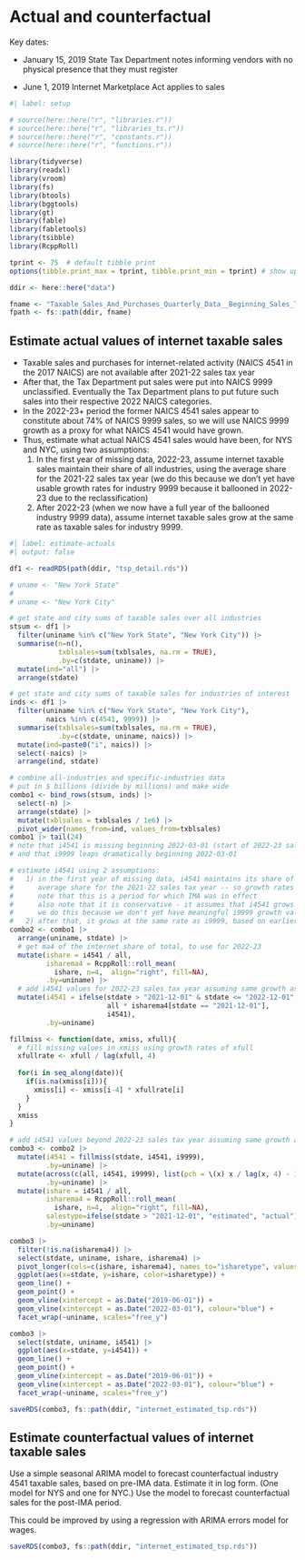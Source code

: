 # Actual and counterfactual

Key dates:

-   January 15, 2019 State Tax Department notes informing vendors with no physical presence that they must register

-   June 1, 2019 Internet Marketplace Act applies to sales

```r
#| label: setup

# source(here::here("r", "libraries.r"))
# source(here::here("r", "libraries_ts.r"))
# source(here::here("r", "constants.r"))
# source(here::here("r", "functions.r"))

library(tidyverse)
library(readxl)
library(vroom)
library(fs)
library(btools)
library(bggtools)
library(gt)
library(fable)
library(fabletools)
library(tsibble)
library(RcppRoll)

tprint <- 75  # default tibble print
options(tibble.print_max = tprint, tibble.print_min = tprint) # show up to tprint rows

ddir <- here::here("data")

fname <- "Taxable_Sales_And_Purchases_Quarterly_Data__Beginning_Sales_Tax_Year_2013-2014_dl20250128.csv"
fpath <- fs::path(ddir, fname)

```

## Estimate actual values of internet taxable sales

-   Taxable sales and purchases for internet-related activity (NAICS 4541 in the 2017 NAICS) are not available after 2021-22 sales tax year
-   After that, the Tax Department put sales were put into NAICS 9999 unclassified. Eventually the Tax Department plans to put future such sales into their respective 2022 NAICS categories.
-   In the 2022-23+ period the former NAICS 4541 sales appear to constitute about 74% of NAICS 9999 sales, so we will use NAICS 9999 growth as a proxy for what NAICS 4541 would have grown.
-   Thus, estimate what actual NAICS 4541 sales would have been, for NYS and NYC, using two assumptions:
    1.  In the first year of missing data, 2022-23, assume internet taxable sales maintain their share of all industries, using the average share for the 2021-22 sales tax year (we do this because we don't yet have usable growth rates for industry 9999 because it ballooned in 2022-23 due to the reclassification)
    2.  After 2022-23 (when we now have a full year of the ballooned industry 9999 data), assume internet taxable sales grow at the same rate as taxable sales for industry 9999.

```r
#| label: estimate-actuals
#| output: false

df1 <- readRDS(path(ddir, "tsp_detail.rds"))

# uname <- "New York State"
# 
# uname <- "New York City"

# get state and city sums of taxable sales over all industries
stsum <- df1 |> 
  filter(uniname %in% c("New York State", "New York City")) |>
  summarise(n=n(),
            txblsales=sum(txblsales, na.rm = TRUE),
            .by=c(stdate, uniname)) |> 
  mutate(ind="all") |> 
  arrange(stdate)

# get state and city sums of taxable sales for industries of interest
inds <- df1 |> 
  filter(uniname %in% c("New York State", "New York City"),
         naics %in% c(4541, 9999)) |> 
  summarise(txblsales=sum(txblsales, na.rm = TRUE),
            .by=c(stdate, uniname, naics)) |> 
  mutate(ind=paste0("i", naics)) |> 
  select(-naics) |> 
  arrange(ind, stdate)

# combine all-industries and specific-industries data
# put in $ billions (divide by millions) and make wide
combo1 <- bind_rows(stsum, inds) |> 
  select(-n) |> 
  arrange(stdate) |> 
  mutate(txblsales = txblsales / 1e6) |> 
  pivot_wider(names_from=ind, values_from=txblsales)
combo1 |> tail(24)
# note that i4541 is missing beginning 2022-03-01 (start of 2022-23 sales tax year)
# and that i9999 leaps dramatically beginning 2022-03-01

# estimate i4541 using 2 assumptions:
#   1) in the first year of missing data, i4541 maintains its share of all industries, using the 
#      average share for the 2021-22 sales tax year -- so growth rates will be similar
#      note that this is a period for which IMA was in effect
#      also note that it is conservative - it assumes that i4541 grows at the same rate as all industries
#      we do this because we don't yet have meaningful i9999 growth values because of the data break
#   2) after that, it grows at the same rate as i9999, based on earlier analysis
combo2 <- combo1 |>
  arrange(uniname, stdate) |> 
  # get ma4 of the internet share of total, to use for 2022-23
  mutate(ishare = i4541 / all,
         isharema4 = RcppRoll::roll_mean(
           ishare, n=4,  align="right", fill=NA),
         .by=uniname) |> 
  # add i4541 values for 2022-23 sales tax year assuming same growth as all industries (constant share)
  mutate(i4541 = ifelse(stdate > "2021-12-01" & stdate <= "2022-12-01", 
                        all * isharema4[stdate == "2021-12-01"],
                        i4541),
         .by=uniname)  

fillmiss <- function(date, xmiss, xfull){
  # fill missing values in xmiss using growth rates of xfull
  xfullrate <- xfull / lag(xfull, 4)
  
  for(i in seq_along(date)){
    if(is.na(xmiss[i])){
      xmiss[i] <- xmiss[i-4] * xfullrate[i]
    }
  }
  xmiss
}

# add i4541 values beyond 2022-23 sales tax year assuming same growth as i9999
combo3 <- combo2 |> 
  mutate(i4541 = fillmiss(stdate, i4541, i9999),
         .by=uniname) |> 
  mutate(across(c(all, i4541, i9999), list(pch = \(x) x / lag(x, 4) - 1)),
         .by=uniname) |> 
  mutate(ishare = i4541 / all,
         isharema4 = RcppRoll::roll_mean(
           ishare, n=4,  align="right", fill=NA),
         salestype=ifelse(stdate > "2021-12-01", "estimated", "actual"),
         .by=uniname)

combo3 |> 
  filter(!is.na(isharema4)) |>
  select(stdate, uniname, ishare, isharema4) |> 
  pivot_longer(cols=c(ishare, isharema4), names_to="isharetype", values_to="ishare") |>
  ggplot(aes(x=stdate, y=ishare, color=isharetype)) +
  geom_line() +
  geom_point() +
  geom_vline(xintercept = as.Date("2019-06-01")) +
  geom_vline(xintercept = as.Date("2022-03-01"), colour="blue") +
  facet_wrap(~uniname, scales="free_y")

combo3 |> 
  select(stdate, uniname, i4541) |> 
  ggplot(aes(x=stdate, y=i4541)) +
  geom_line() +
  geom_point() +
  geom_vline(xintercept = as.Date("2019-06-01")) +
  geom_vline(xintercept = as.Date("2022-03-01"), colour="blue") +  
  facet_wrap(~uniname, scales="free_y")

saveRDS(combo3, fs::path(ddir, "internet_estimated_tsp.rds"))

```

## Estimate counterfactual values of internet taxable sales

Use a simple seasonal ARIMA model to forecast counterfactual industry 4541 taxable sales, based on pre-IMA data. Estimate it in log form. (One model for NYS and one for NYC.) Use the model to forecast counterfactual sales for the post-IMA period.

This could be improved by using a regression with ARIMA errors model for wages.

```r

saveRDS(combo3, fs::path(ddir, "internet_estimated_tsp.rds"))


```
